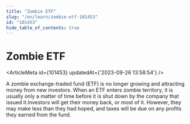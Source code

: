 ```yaml
---
title: "Zombie ETF"
slug: "/en/learn/zombie-etf-101453"
id: "101453"
hide_table_of_contents: true
---
```



# Zombie ETF

<ArticleMeta id={101453} updatedAt={'2023-09-26 13:58:54'} />
<div className='border-solid border-b border-t-0 my-4 border-[var(--ifm-color-gray-300)]' />

A zombie exchange-traded fund (ETF) is no longer growing and attracting money from new investors. When an ETF enters zombie territory, it is usually only a matter of time before it is shut down by the company that issued it.Investors will get their money back, or most of it. However, they may make less than they had hoped, and taxes will be due on any profits they earned from the fund.

